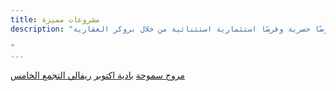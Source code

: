 ```yaml
---
title: مشروعات مميزة
description: "تواصل مع أفضل المطورين العقاريين في مصر، حيث نضمن لك الحصول على أفضل المواقع بأسعار تنافسية، اطلع على مستوى الطلب ووضع السوق العقارية المصرية، تعرف على سعر المتر المربع في جميع المشاريع أولاً، احجز عروضًا حصرية وفرصًا استثمارية استثنائية من خلال بروكر العقارية.

"
---
```


[ مروج سموحة](https://broker.com.eg/project/muruj/ "مروج سموحة")
[  بادية اكتوبر](https://broker.com.eg/project/badya-palm-hills/ " بادية")
[  ريفالي التجمع الخامس ](https://broker.com.eg/project/rivali-new-cairo/ " كمبوند ريفالي التجمع الخامس")
